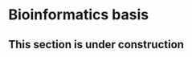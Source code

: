 # Bioinformatics basis <i class="fa-solid fa-person-digging"></i>

## This section is under construction